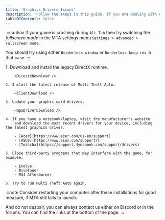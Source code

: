 ```yaml
---
title: 'Graphics Drivers Issues'
description: 'Follow the steps in this guide, if you are dealing with graphics driver issues, when you are running MTA.'
tableOfContents: false
---
```



:::caution
If your game is crashing during `Alt-Tab` then try switching the *fullscreen mode* in the MTA settings menu
`Settings > Advanced > Fullscreen mode`.

You should try using either `Borderless window` or `Borderless keep res` in that case.
:::

<Steps>
    1. Download and install the legacy DirectX runtime.

        <DirectXDownload />

    2. Install the latest release of Multi Theft Auto.

        <ClientDownload />

    3. Update your graphic card drivers.

        <GpuDriverDownload />

    4. If you have a notebook/laptop, visit the manufacturer's website
        and download the most recent drivers for your device, including the latest graphics driver.

        - [Acer](https://www.acer.com/us-en/support)
        - [ASUS](https://www.asus.com/support/)
        - [Toshiba](https://support.dynabook.com/support/drivers)

    5. Close third-party programs that may interfere with the game, for example:

        - Evolve
        - RivaTuner
        - MSI Afterburner

    6. Try to run Multi Theft Auto again.
</Steps>

:::note
Consider restarting your computer after these installations for good measure, if
MTA still fails to launch.

And do not despair, you can always contact us either on Discord or in the forums.
You can find the links at the bottom of the page.
:::
